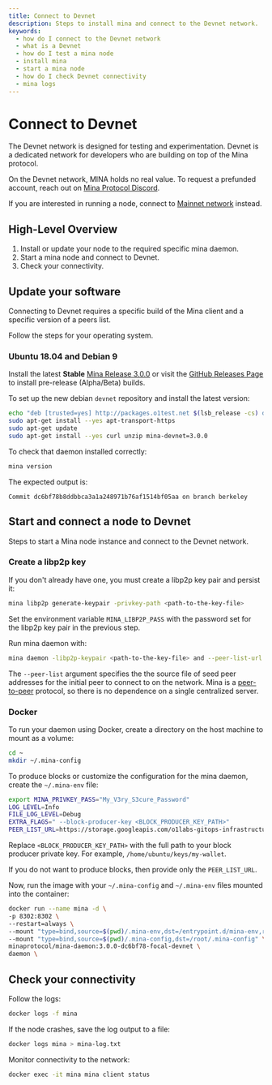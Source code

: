 ```yaml
---
title: Connect to Devnet
description: Steps to install mina and connect to the Devnet network.
keywords:
  - how do I connect to the Devnet network
  - what is a Devnet
  - how do I test a mina node
  - install mina
  - start a mina node
  - how do I check Devnet connectivity
  - mina logs
---
```


# Connect to Devnet

The Devnet network is designed for testing and experimentation. Devnet is a dedicated network for developers who are building on top of the Mina protocol. 

On the Devnet network, MINA holds no real value. To request a prefunded account, reach out on [Mina Protocol Discord](https://discord.gg/minaprotocol).

If you are interested in running a node, connect to [Mainnet network](connecting-to-the-network) instead.

## High-Level Overview

1. Install or update your node to the required specific mina daemon.
1. Start a mina node and connect to Devnet.
1. Check your connectivity.

## Update your software

Connecting to Devnet requires a specific build of the Mina client and a specific version of a peers list. 

Follow the steps for your operating system.

### Ubuntu 18.04 and Debian 9

Install the latest **Stable** [Mina Release 3.0.0](https://github.com/MinaProtocol/mina/releases/tag/3.0.0devnet) or visit the [GitHub Releases Page](https://github.com/MinaProtocol/mina/releases) to install pre-release (Alpha/Beta) builds.

To set up the new debian `devnet` repository and install the latest version:

```sh
echo "deb [trusted=yes] http://packages.o1test.net $(lsb_release -cs) devnet" | sudo tee /etc/apt/sources.list.d/mina-devnet.list
sudo apt-get install --yes apt-transport-https
sudo apt-get update
sudo apt-get install --yes curl unzip mina-devnet=3.0.0
```

To check that daemon installed correctly:

```sh
mina version
```

The expected output is:

```text
Commit dc6bf78b8ddbbca3a1a248971b76af1514bf05aa on branch berkeley
```

## Start and connect a node to Devnet

Steps to start a Mina node instance and connect to the Devnet network.

### Create a libp2p key

If you don't already have one, you must create a libp2p key pair and persist it:

```sh
mina libp2p generate-keypair -privkey-path <path-to-the-key-file>
```

Set the environment variable `MINA_LIBP2P_PASS` with the password set for the libp2p key pair in the previous step.   

Run mina daemon with:

```sh
mina daemon -libp2p-keypair <path-to-the-key-file> and --peer-list-url https://storage.googleapis.com/o1labs-gitops-infrastructure/devnet/seed-list-devnet.txt
```

The `--peer-list` argument specifies the the source file of seed peer addresses for the initial peer to connect to on the network. Mina is a [peer-to-peer](/glossary#peer-to-peer) protocol, so there is no dependence on a single centralized server.

### Docker

To run your daemon using Docker, create a directory on the host machine to mount as a volume:

```sh
cd ~
mkdir ~/.mina-config
```

To produce blocks or customize the configuration for the mina daemon, create the `~/.mina-env` file:

```sh
export MINA_PRIVKEY_PASS="My_V3ry_S3cure_Password"
LOG_LEVEL=Info
FILE_LOG_LEVEL=Debug
EXTRA_FLAGS=" --block-producer-key <BLOCK_PRODUCER_KEY_PATH>"
PEER_LIST_URL=https://storage.googleapis.com/o1labs-gitops-infrastructure/devnet/seed-list-devnet.txt
```

Replace `<BLOCK_PRODUCER_KEY_PATH>` with the full path to your block producer private key. For example, `/home/ubuntu/keys/my-wallet`.

If you do not want to produce blocks, then provide only the `PEER_LIST_URL`.

Now, run the image with your `~/.mina-config` and `~/.mina-env` files mounted into the container:

```sh
docker run --name mina -d \
-p 8302:8302 \
--restart=always \
--mount "type=bind,source=$(pwd)/.mina-env,dst=/entrypoint.d/mina-env,readonly" \
--mount "type=bind,source=$(pwd)/.mina-config,dst=/root/.mina-config" \
minaprotocol/mina-daemon:3.0.0-dc6bf78-focal-devnet \
daemon \
```

## Check your connectivity

Follow the logs:

```sh
docker logs -f mina
```

If the node crashes, save the log output to a file:

```sh
docker logs mina > mina-log.txt
```

Monitor connectivity to the network:

```sh
docker exec -it mina mina client status
```
